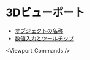 
# 3Dビューポート

- [オブジェクトの名称](./3d-viewport/object-names)
- [数値入力とツールチップ](./3d-viewport/numeric-input-and-tooltip)

<Viewport_Commands />

